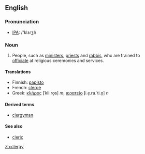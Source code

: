 ==English==
===Pronunciation===
*[[w:IPA|IPA]]: /'klɜɾʒI/

===Noun===
{{en-noun-reg-y|clerg|y}}

# People, such as [[minister]]s, [[priest]]s and [[rabbi]]s, who are trained to [[officiate]] at religious ceremonies and services.

====Translations====
{{top}}
*Finnish: [[papisto]]
*French: [[clergé]]
*Greek: [[κλήρος]] [ˈkli.ro̞s] ''m'', [[ιερατείο]] [i.e̞.ra.ˈti.o̞] ''n''
{{mid}}
{{bottom}}

====Derived terms====
* [[clergyman]]

====See also====
*[[cleric]]

[[zh:clergy]]